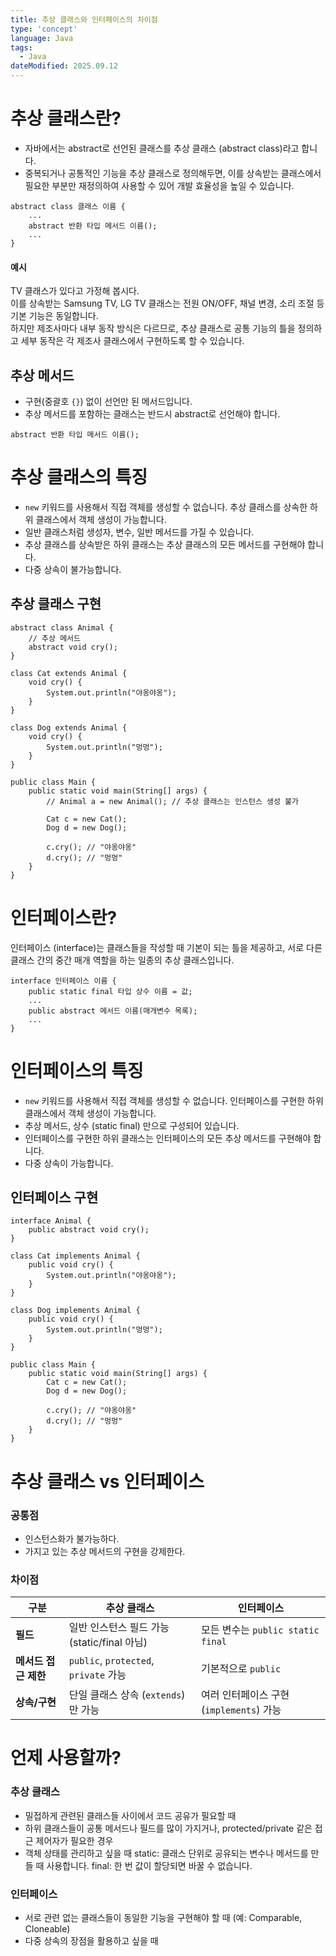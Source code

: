 ```yaml
---
title: 추상 클래스와 인터페이스의 차이점
type: 'concept'
language: Java
tags:
  - Java
dateModified: 2025.09.12
---
```


# 추상 클래스란?

- 자바에서는 abstract로 선언된 클래스를 추상 클래스 (abstract class)라고 합니다.
- 중복되거나 공통적인 기능을 추상 클래스로 정의해두면, 이를 상속받는 클래스에서 필요한 부분만 재정의하여 사용할 수 있어 개발 효율성을 높일 수 있습니다.

```
abstract class 클래스 이름 {
    ...
    abstract 반환 타입 메서드 이름();
    ...
}
```

#### 예시

TV 클래스가 있다고 가정해 봅시다. <br />
이를 상속받는 Samsung TV, LG TV 클래스는 전원 ON/OFF, 채널 변경, 소리 조절 등 기본 기능은 동일합니다. <br />
하지만 제조사마다 내부 동작 방식은 다르므로, 추상 클래스로 공통 기능의 틀을 정의하고 세부 동작은 각 제조사 클래스에서 구현하도록 할 수 있습니다. <br />

## 추상 메서드

- 구현(중괄호 `{}`) 없이 선언만 된 메서드입니다.
- 추상 메서드를 포함하는 클래스는 반드시 abstract로 선언해야 합니다.

`abstract 반환 타입 메서드 이름();`

# 추상 클래스의 특징

- `new` 키워드를 사용해서 직접 객체를 생성할 수 없습니다. 추상 클래스를 상속한 하위 클래스에서 객체 생성이 가능합니다.
- 일반 클래스처럼 생성자, 변수, 일반 메서드를 가질 수 있습니다.
- 추상 클래스를 상속받은 하위 클래스는 추상 클래스의 모든 메서드를 구현해야 합니다.
- 다중 상속이 불가능합니다.

## 추상 클래스 구현

```
abstract class Animal {
    // 추상 메서드
    abstract void cry();
}

class Cat extends Animal {
    void cry() {
        System.out.println("야옹야옹");
    }
}

class Dog extends Animal {
    void cry() {
        System.out.println("멍멍");
    }
}

public class Main {
    public static void main(String[] args) {
        // Animal a = new Animal(); // 추상 클래스는 인스턴스 생성 불가

        Cat c = new Cat();
        Dog d = new Dog();

        c.cry(); // "야옹야옹"
        d.cry(); // "멍멍"
    }
}
```

# 인터페이스란?

인터페이스 (interface)는 클래스들을 작성할 때 기본이 되는 틀을 제공하고, 서로 다른 클래스 간의 중간 매개 역할을 하는 일종의 추상 클래스입니다.

```
interface 인터페이스 이름 {
    public static final 타입 상수 이름 = 값;
    ...
    public abstract 메서드 이름(매개변수 목록);
    ...
}
```

# 인터페이스의 특징

- `new` 키워드를 사용해서 직접 객체를 생성할 수 없습니다. 인터페이스를 구현한 하위 클래스에서 객체 생성이 가능합니다.
- 추상 메서드, 상수 (static final) 만으로 구성되어 있습니다.
- 인터페이스를 구현한 하위 클래스는 인터페이스의 모든 추상 메서드를 구현해야 합니다.
- 다중 상속이 가능합니다.

## 인터페이스 구현

```
interface Animal {
    public abstract void cry();
}

class Cat implements Animal {
    public void cry() {
        System.out.println("야옹야옹");
    }
}

class Dog implements Animal {
    public void cry() {
        System.out.println("멍멍");
    }
}

public class Main {
    public static void main(String[] args) {
        Cat c = new Cat();
        Dog d = new Dog();

        c.cry(); // "야옹야옹"
        d.cry(); // "멍멍"
    }
}
```

# 추상 클래스 vs 인터페이스

### 공통점

- 인스턴스화가 불가능하다.
- 가지고 있는 추상 메서드의 구현을 강제한다.

### 차이점

| 구분                 | 추상 클래스                                 | 인터페이스                               |
| -------------------- | ------------------------------------------- | ---------------------------------------- |
| **필드**             | 일반 인스턴스 필드 가능 (static/final 아님) | 모든 변수는 `public static final`        |
| **메서드 접근 제한** | `public`, `protected`, `private` 가능       | 기본적으로 `public`                      |
| **상속/구현**        | 단일 클래스 상속 (`extends`)만 가능         | 여러 인터페이스 구현 (`implements`) 가능 |

# 언제 사용할까?

### 추상 클래스

- 밀접하게 관련된 클래스들 사이에서 코드 공유가 필요할 때
- 하위 클래스들이 공통 메서드나 필드를 많이 가지거나, protected/private 같은 접근 제어자가 필요한 경우
- 객체 상태를 관리하고 싶을 때
  static: 클래스 단위로 공유되는 변수나 메서드를 만들 때 사용합니다.
  final: 한 번 값이 할당되면 바꿀 수 없습니다.

### 인터페이스

- 서로 관련 없는 클래스들이 동일한 기능을 구현해야 할 때 (예: Comparable, Cloneable)
- 다중 상속의 장점을 활용하고 싶을 때
